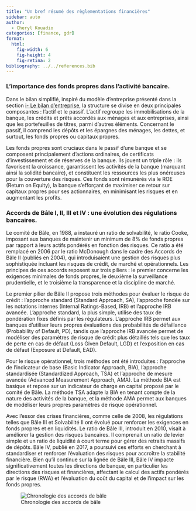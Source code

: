 ```yaml
---
title: "Un bref résumé des règlementations financières"
sidebar: auto
author:
  - Cheryl Kouadio
categories: [finance, gdr]
format: 
  html:
    fig-width: 6
    fig-height: 4
    fig-retina: 2
bibliography: ../../references.bib
---
```


### L'importance des fonds propres dans l'activité bancaire.

Dans le bilan simplifié, inspiré du modèle d'entreprise présenté dans la section [i- Le bilan d'entreprise](bilan_entreprise.qmd#sec-bilan-fonctionnel), la structure se divise en deux principales composantes : l'actif et le passif. L'actif regroupe les immobilisations de la banque, les crédits et prêts accordés aux ménages et aux entreprises, ainsi que les portefeuilles de titres, parmi d'autres éléments. Concernant le passif, il comprend les dépôts et les épargnes des ménages, les dettes, et surtout, les fonds propres ou capitaux propres.

Les fonds propres sont cruciaux dans le passif d'une banque et se composent principalement d'actions ordinaires, de certificats d'investissement et de réserves de la banque. Ils jouent un triple rôle : ils favorisent la croissance, garantissent les activités de la banque (marquant ainsi la solidité bancaire), et constituent les ressources les plus onéreuses pour la couverture des risques. Ces fonds sont rémunérés via le ROE (Return on Equity), la banque s'efforçant de maximiser ce retour sur capitaux propres pour ses actionnaires, en minimisant les risques et en augmentant les profits.

### Accords de Bâle I, II, III et IV : une évolution des régulations bancaires.

Le comité de Bâle, en 1988, a instauré un ratio de solvabilité, le ratio Cooke, imposant aux banques de maintenir un minimum de 8% de fonds propres par rapport à leurs actifs pondérés en fonction des risques. Ce ratio a été remplacé en 2006 par le ratio McDonough dans le cadre des Accords de Bâle II (publiés en 2004), qui introduisaient une gestion des risques plus sophistiquée incluant les risques de crédit, de marché et opérationnels. Les principes de ces accords reposent sur trois piliers : le premier concerne les exigences minimales de fonds propres, le deuxième la surveillance prudentielle, et le troisième la transparence et la discipline de marché.

Le premier pilier de Bâle II propose trois méthodes pour évaluer le risque de crédit : l'approche standard (Standard Approach, SA), l'approche fondée sur les notations internes (Internal Ratings-Based, IRB) et l'approche IRB avancée. L'approche standard, la plus simple, utilise des taux de pondération fixes définis par les régulateurs. L'approche IRB permet aux banques d'utiliser leurs propres évaluations des probabilités de défaillance (Probability of Default, PD), tandis que l'approche IRB avancée permet de modéliser des paramètres de risque de crédit plus détaillés tels que les taux de perte en cas de défaut (Loss Given Default, LGD) et l'exposition en cas de défaut (Exposure at Default, EAD).

Pour le risque opérationnel, trois méthodes ont été introduites : l'approche de l'indicateur de base (Basic Indicator Approach, BIA), l'approche standardisée (Standardized Approach, TSA) et l'approche de mesure avancée (Advanced Measurement Approach, AMA). La méthode BIA est basique et repose sur un indicateur de charge en capital proposé par le comité de Bâle. La méthode TSA adapte la BIA en tenant compte de la nature des activités de la banque, et la méthode AMA permet aux banques de modéliser leurs propres paramètres de risque opérationnel.

Avec l'essor des crises financières, comme celle de 2008, les régulations telles que Bâle III et Solvabilité II ont évolué pour renforcer les exigences en fonds propres et en liquidités. Le ratio de Bâle III, introduit en 2010, visait à améliorer la gestion des risques bancaires. Il comprenait un ratio de levier simple et un ratio de liquidité à court terme pour gérer des retraits massifs de dépôts. Bâle IV, publié en 2017, a poursuivi ces efforts en cherchant à standardiser et renforcer l'évaluation des risques pour accroître la stabilité financière. Bien qu'il continue sur la lignée de Bâle III, Bâle IV impacte significativement toutes les directions de banque, en particulier les directions des risques et financières, affectant le calcul des actifs pondérés par le risque (RWA) et l'évaluation du coût du capital et de l'impact sur les fonds propres.

![Chronologie des accords de bâle](pictures/chronologie_reglementation.png){fig-align="center"}
